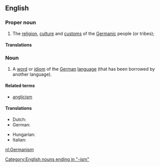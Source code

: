 ==English==
{{wikipedia}}

===Proper noun===
{{en-proper noun}}

# The [[religion]], [[culture]] and [[custom]]s of the [[Germanic]] people (or tribes);

====Translations====
{{trans-top|religion, culture, and customs of Germanic peoples}}
{{trans-mid}}
{{trans-bottom}}

===Noun===
{{en-noun}}

# A [[word]] or [[idiom]] of the [[German]] [[language]] (that has been borrowed by another language).

====Related terms====
* [[anglicism]]

====Translations====
{{trans-top|a word or idiom of the German language}}
* Dutch: {{t+|nl|germanisme|m}}
* German: {{t-|de|Germanismus|m}}
{{trans-mid}}
* Hungarian: {{t-|hu|germanizmus}}
* Italian: {{t+|it|germanismo|m}}
{{trans-bottom}}

[[Category:English nouns ending in "-ism"]]

[[nl:Germanism]]